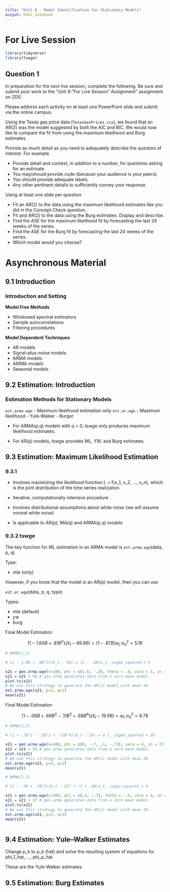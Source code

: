 ```yaml
---
title: "Unit 9 - Model Identification for Stationary Models"
output: html_notebook
---
```


# For Live Session

```r

library(tidyverse)
library(tswge)

```



## Question 1 

In preparation for the next live session, complete the following. Be sure and submit your work to the "Unit 9: "For Live Session" Assignment" assignment on 2DS:

Please address each activity on at least one PowerPoint slide and submit via the online campus. 

Using the Texas gas price data (`TexasGasPrices.csv`), we found that an AR(2) was the model suggested by both the AIC and BIC. We would now like to compare the fit from using the maximum likelihood and Burg estimates. 

Provide as much detail as you need to adequately describe the question of interest. For example

- Provide detail and context, in addition to a number, for questions asking for an estimate.
- You may/should provide code (because your audience is your peers).
- You should provide adequate labels.
- Any other pertinent details to sufficiently convey your response.


Using at least one slide per question

- Fit an AR(2) to the data using the maximum likelihood estimates like you did in the Concept Check question.
- Fit and AR(2) to the data using the Burg estimates.  Display and describe.
- Find the ASE for the maximum likelihood fit by forecasting the last 24 weeks of the series.
- Find the ASE for the Burg fit by forecasting the last 24 weeks of the series.
- Which model would you choose?



# Asynchronous Material

## 9.1 Introduction

### Introduction and Setting


**Model Free Methods**

- Windowed spectral estimators
- Sample autocorrelations
- Filtering procedures


**Model Dependent Techniques**

- AR models
- Signal-plus-noise models
- ARMA models
- ARIMA models
- Seasonal models

## 9.2 Estimation: Introduction

### Estimation Methods for Stationary Models

  `est.arma.wge`
    - Maximum likelihood estimation only
  `est.ar.wge`
    - Maximum likelihood
    - Yule-Walker
    - Burger
    
    
- For ARMA(p,q) models with q > 0, tswge only produces maximum likelihood estimates.

- For AR(p) models, tswge provides ML, YW. and Burg estimates



    
## 9.3 Estimation: Maximum Likelihood Estimation

### 9.3.1  

- Involves maximizing the likelihood function L = f(x_1, x_2, ..., x_n), which is the joint distribution of the time series realization

- Iterative, computationally intensive procedure

- Involves distributional assumptions about white noise (we will assume normal white noise)

- Is applicable to AR(p), MA(q) and ARMA(p,q) models


### 9.3.2 tswge

The key function for ML estimation in an ARMA model is `est.arma.wge`(data, p, q)

Type:  

- mle (only)

However, if you know that the model is an AR(p) model, then you can use

`est.ar.wge`(data, p, q, type)

Types:

- mle (default)
- yw
- burg


Final Model Estimation

$$\begin{equation}
   (1 - 1.64B + .81B^2)(X_t - 49.96) = (1 - .87B)a_t ;  \sigma^2_a = 5.19
\end{equation}$$

```r

# ARMA(2,1)

# (1 - 1.6B + .8B^2)(X_t - 50) = (1 - .8B)a_t, sigma_squared = 5

x21 = gen.arma.wge(n=100, phi = c(1.6, -.8), theta = .8, vara = 5, sn = 55, plot = FALSE)
x21 = x21 + 50 # gen.arma generates data from a zero mean model.  
plot.ts(x21)
# We use this strategy to generate the AR(2) model with mean 50.
est.arma.wge(x21, p=2, q=1)
mean(x21)


```

Final Model Estimation

$$\begin{equation}
   (1 - .06B + .69B^2 - .11B^3 + .68B^4)(X_t - 19.98) = a_t ;  \sigma^2_a = 8.78
\end{equation}$$



```r

# ARMA(2,1)

# (1 + .7B^2 - .1B^3 + .72B^4)(X_t - 20) = a_t, sigma_squared = 10

x21 = gen.arma.wge(n=100, phi = c(0, -.7, .1, -.72), vara = 4, sn = 72, plot = FALSE)
x21 = x21 + 20 # gen.arma generates data from a zero mean model.  
plot.ts(x21)
# We use this strategy to generate the AR(2) model with mean 50.
est.arma.wge(x21, p=4, q=1)
mean(x21)


```


```r

# ARMA(2,1)

# (1 - .3B + .7B^2)(X_t - 37) = (1 + .4B)a_t, sigma_squared = 4

x21 = gen.arma.wge(n=200, phi = c(.3, -.7), theta = -.4, vara = 4, sn = 27, plot = FALSE)
x21 = x21 + 37 # gen.arma generates data from a zero mean model.  
plot.ts(x21)
# We use this strategy to generate the AR(2) model with mean 50.
est.arma.wge(x21, p=2, q=1)
mean(x21)



```
    
## 9.4 Estimation: Yule–Walker Estimates

Change p_k to p_k (hat) and solve the resulting system of equations for phi_1_hat, ..., phi_p_hat


These are the Yule-Walker estimates


## 9.5 Estimation: Burg Estimates
